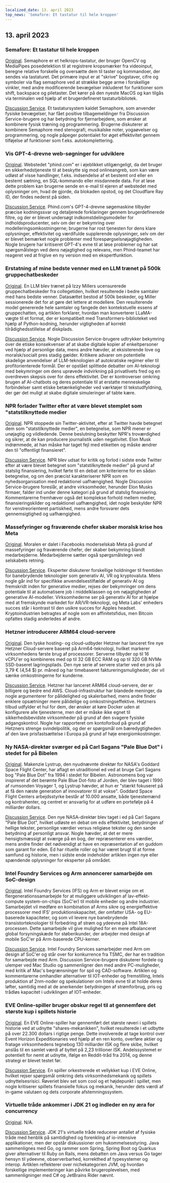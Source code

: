 ```yaml
---
localized_date: 13. april 2023
top_news: 'Semafore: Et tastatur til hele kroppen'
---
```




<CallToAction />

<Steps>

## 13. april 2023

### Semafore: Et tastatur til hele kroppen

[Original](https://github.com/everythingishacked/Semaphore).
Semaphore er et helkrops-tastatur, der bruger OpenCV og MediaPipes posedetektion til at registrere kropsmærker fra videoinput, beregne relative forskelle og oversætte dem til taster og kommandoer, der sendes via tastaturet. Det primære input er at "skrive" bogstaver, cifre og symboler via flag semaphore ved at strække begge arme i forskellige vinkler, med andre modificerende bevægelser inkluderet for funktioner som shift, backspace og piletaster. Det kører på den nyeste MacOS og kan tilgås via terminalen ved hjælp af et brugerdefineret tastaturbibliotek.

[Discussion Service](http://news.ycombinator.com/item?id=35536550).
Et tastatursystem kaldet Semaphore, som anvender fysiske bevægelser, har fået positive tilbagemeldinger fra Discussion Service-brugere og har betydning for fjernarbejdere, som ønsker at kombinere fysisk træning og programmering. Brugerne diskuterer at kombinere Semaphore med stenografi, musikalske noter, yogaøvelser og programmering, og nogle påpeger potentialet for øget effektivitet gennem tilføjelse af funktioner som f.eks. autokomplettering.

### Vis GPT-4-drevne web-søgninger for udviklere

[Original](https://www.phind.com).
Webstedet "phind.com" er i øjeblikket utilgængeligt, da det bruger en sikkerhedstjeneste til at beskytte sig mod onlineangreb, som kan være udløst af visse handlinger, f.eks. indsendelse af et bestemt ord eller en bestemt sætning, en SQL-kommando eller misdannede data. For at løse dette problem kan brugerne sende en e-mail til ejeren af webstedet med oplysninger om, hvad de gjorde, da blokaden opstod, og det Cloudflare Ray ID, der findes nederst på siden.

[Discussion Service](http://news.ycombinator.com/item?id=35543668).
Phind.com's GPT-4-drevne søgemaskine tilbyder præcise kodningssvar og detaljerede forklaringer gennem brugerdefinerede filtre, og der er blevet undersøgt indkomstdelingsmodeller for indholdsproducenter, selv om der er bekymring over modelleringsomkostningerne; brugerne har rost tjenesten for dens klare oplysninger, effektivitet og værdifulde supplerende oplysninger, selv om der er blevet bemærket nogle problemer med forespørgselsnøjagtigheden. Nogle brugere har kritiseret GPT-4's evne til at løse problemer og har sat spørgsmålstegn ved dens nøjagtighed og relevans, men Phind-teamet har reageret ved at frigive en ny version med en ekspertfunktion.

### Erstatning af mine bedste venner med en LLM trænet på 500k gruppechatbeskeder

[Original](https://www.izzy.co/blogs/robo-boys.html).
En LLM blev trænet på Izzy Millers ucensurerede gruppechatbeskeder fra collegetiden, hvilket resulterede i bedre samtaler med hans bedste venner. Datasættet bestod af 500k beskeder, og Miller sessionerede det for at gøre det lettere at modellere. Den resulterende model genererede hele samtaler og fangede den kontekstuelle essens af gruppechatten, og artiklen forklarer, hvordan man konverterer LLaMA-vægte til et format, der er kompatibelt med Transformers-biblioteket ved hjælp af Python-kodning, herunder vigtigheden af korrekt tilrådighedsstillelse af diskplads.

[Discussion Service](http://news.ycombinator.com/item?id=35540154).
Nogle Discussion Service-brugere udtrykker bekymring over de etiske konsekvenser af at skabe digitale kopier af enkeltpersoner ved hjælp af personlige data, mens andre hævder, at eksisterende love og moralsk/socialt pres stadig gælder. Kritikere advarer om potentielle skadelige anvendelser af LLM-teknologien af autokratiske regimer eller til profitorienterede formål. Der er opstået splittede debatter om AI-teknologi med bekymringer om dens uprøvede indvirkning på privatlivets fred og en overdreven skepsis over for dens effektivitet. Der er kontroverser omkring brugen af AI-chatbots og deres potentiale til at erstatte menneskelige forbindelser samt etiske betænkeligheder ved værktøjer til tekstudfyldning, der gør det muligt at skabe digitale simuleringer af tabte kære.

### NPR forlader Twitter efter at være blevet stemplet som "statstilknyttede medier

[Original](https://www.wbur.org/npr/1169269161/npr-leaves-twitter-government-funded-media-label).
NPR stoppede sin Twitter-aktivitet, efter at Twitter havde betegnet dem som "statstilknyttede medier", en betegnelse, som NPR mener er unøjagtig og vildledende. Denne beslutning beskytter NPR's troværdighed og sikrer, at de kan producere journalistik uden negativitet. Elon Musk indrømmede, at han måske har taget fejl med etiketten og måske ændrer den til "offentligt finansieret".

[Discussion Service](http://news.ycombinator.com/item?id=35539280).
NPR blev udsat for kritik og forlod i sidste ende Twitter efter at være blevet betegnet som "statstilknyttede medier" på grund af statslig finansiering, hvilket førte til en debat om kriterierne for en sådan betegnelse, og om den præcist karakteriserer NPR som en nyhedsorganisation med redaktionel uafhængighed. Nogle Discussion Service-brugere foreslår, at andre virksomheder, herunder Elon Musks firmaer, falder ind under denne kategori på grund af statslig finansiering. Kommentarerne fremhæver også det komplekse forhold mellem medier, finansieringskilder og redaktionel uafhængighed, idet nogle beskylder NPR for venstreorienteret partiskhed, mens andre forsvarer dets gennemsigtighed og uafhængighed.

### Massefyringer og fraværende chefer skaber moralsk krise hos Meta

[Original](https://www.nytimes.com/2023/04/12/technology/meta-layoffs-employees-management.html).
Moralen er dalet i Facebooks moderselskab Meta på grund af massefyringer og fraværende chefer, der skaber bekymring blandt medarbejderne. Medarbejderne sætter også spørgsmålstegn ved selskabets retning.

[Discussion Service](http://news.ycombinator.com/item?id=35537813).
Eksperter diskuterer forskellige holdninger til fremtiden for banebrydende teknologier som generativ AI, VR og kryptovaluta. Mens nogle går ind for specifikke anvendelsestilfælde af generativ AI og fremskridt inden for generative medier, rejses der bekymringer om dens potentiale til at automatisere job i middelklassen og om nøjagtigheden af generative AI-modeller. Virksomhederne ser på generativ AI for at hjælpe med at fremskynde markedet for AR/VR-teknologi, og Meta Labs' enheders succes står i kontrast til den usikre succes for Apples headset. Kryptoindustrien betragtes af nogle som en affinitetsfidus, men Bitcoin opfattes stadig anderledes af andre.

### Hetzner introducerer ARM64 cloud-servere

[Original](https://www.hetzner.com/press-release/arm64-cloud/).
Den tyske hosting- og cloud-udbyder Hetzner har lanceret fire nye Hetzner Cloud-servere baseret på Arm64-teknologi, hvilket markerer virksomhedens første brug af processorer. Serverne tilbyder op til 16 vCPU'er og kombineres med op til 32 GB ECC RAM og op til 320 GB NVMe SSD-baseret lagringsplads. Den nye serie af servere starter ved en pris på 3,79 € (4,54 $) pr. måned og har timebaseret faktureringsmuligheder, der vil sænke omkostningerne for kunderne.

[Discussion Service](http://news.ycombinator.com/item?id=35540084).
Hetzner har lanceret ARM64 cloud-servere, der er billigere og bedre end AWS. Cloud-infrastruktur har blandede meninger, da nogle argumenterer for pålidelighed og skalerbarhed, mens andre finder enklere opsætninger mere pålidelige og omkostningseffektive. Hetzners tilbud udfylder et hul for dem, der ønsker at køre Docker uden at konfigurere alle tjenesterne, men det er måske ikke egnet til sikkerhedsbevidste virksomheder på grund af den svagere fysiske adgangskontrol. Nogle har rapporteret om kontoforbud på grund af Hetzners strenge svindelpolitik, og der er spørgsmål om bæredygtigheden af den lave prisfastsættelse i Europa på grund af høje energiomkostninger.

### Ny NASA-direktør sværger ed på Carl Sagans "Pale Blue Dot" i stedet for på Bibelen

[Original](https://www.independent.co.uk/space/nasa-director-carl-sagan-oath-b2317698.html).
Makenzie Lystrup, den nyudnævnte direktør for NASA's Goddard Space Flight Center, har aflagt en utraditionel ed ved at bruge Carl Sagans bog "Pale Blue Dot" fra 1994 i stedet for Bibelen. Astronomens bog var inspireret af det berømte Pale Blue Dot-foto af Jorden, der blev taget i 1990 af rumsonden Voyager 1, og Lystrup hævder, at hun er "stærkt fokuseret på at få den næste generation af innovatorer til at vokse". Goddard Space Flight Centers arbejdsstyrke består af 10.000 ansatte, både tjenestemænd og kontrahenter, og centret er ansvarlig for at udføre en portefølje på 4 milliarder dollars.

[Discussion Service](http://news.ycombinator.com/item?id=35536612).
Den nye NASA-direktør blev taget i ed på Carl Sagans "Pale Blue Dot", hvilket udløste en debat om eds effektivitet, betydningen af hellige tekster, personlige værdier versus religiøse tekster og den sande betydning af personligt ansvar. Nogle hævder, at det er mere hensigtsmæssigt at sværge på en bog, der repræsenterer ens værdier, mens andre finder det nødvendigt at have en repræsentation af en guddom som garant for eden. Ed har rituelle roller og har været brugt til at forme samfund og historie, men i sidste ende indeholder artiklen ingen nye eller spændende oplysninger for eksperter på området.

### Intel Foundry Services og Arm annoncerer samarbejde om SoC-design

[Original](https://www.intel.com/content/www/us/en/newsroom/news/intel-foundry-arm-announce-multigeneration-collaboration-leading-edge-soc-design.html).
Intel Foundry Services (IFS) og Arm er blevet enige om et flergenerationssamarbejde for at muliggøre udviklingen af lav-effekt-compute system-on-chips (SoC'er) til mobile enheder og andre industrier. Samarbejdet vil medføre en kombination af Arms sikre og energieffektive processorer med IFS' produktionskapacitet, der omfatter USA- og EU-baserede kapaciteter, og som vil levere nye banebrydende transistorteknologier til forbedring af strøm og ydeevne på Intel 18A-processen. Dette samarbejde vil give mulighed for en mere afbalanceret global forsyningskæde for støberikunder, der arbejder med design af mobile SoC'er på Arm-baserede CPU-kerner.

[Discussion Service](http://news.ycombinator.com/item?id=35539057).
Intel Foundry Services samarbejder med Arm om design af SoC'er og står over for konkurrence fra TSMC, der har en tradition for samarbejde med Arm. Discussion Service-brugere diskuterer fordele og ulemper ved Mac Studio og sammenligner den med andre PC-muligheder, med kritik af Mac's begrænsninger for spil og CAD-software. Artiklen og kommentarerne omhandler alternativer til IOT-enheder og fremstilling, Intels produktion af 2nm-noder og spekulationer om Intels evne til at holde deres løfter, samtidig med at de anerkender betydningen af strømforbrug, pris og trådløs kapacitet i udviklingen af IOT-enheder.

### EVE Online-spiller bruger obskur regel til at gennemføre det største kup i spillets historie

[Original](https://www.pcgamer.com/eve-online-player-uses-obscure-rule-to-pull-off-the-biggest-heist-in-the-games-history/).
En EVE Online-spiller har gennemført det største røveri i spillets historie ved at udnytte "shares-mekanikken", hvilket resulterede i et udbytte på over 22.300 dollars i rigtige penge. Dette involverede at tage kontrol over Event Horizon Expeditionaries ved hjælp af en ren konto, overføre aktier og fratage virksomhedens tegnebog 130 milliarder ISK og flere skibe, hvilket anslås til en samlet værdi af byttet på 2,23 trillioner ISK. Andelssystemet er potentielt for nemt at udnytte, ifølge en Reddit-tråd fra 2014, og denne strategi er blevet testet før.

[Discussion Service](http://news.ycombinator.com/item?id=35533711).
En spiller orkestrerede et vellykket kup i EVE Online, hvilket rejser spørgsmål omkring dets virksomhedsmekanik og spillets udnyttelsesrisici. Røveriet blev set som cool og et højdepunkt i spillet, men nogle kritiserer spillets finansielle fokus og mekanik, herunder dets værdi af in-game valutaen og dets corporate afstemningssystem.

### Virtuelle tråde ankommer i JDK 21 og indleder en ny æra for concurrency

[Original](https://www.infoq.com/news/2023/04/virtual-threads-arrives-jdk21/).
N/A.

[Discussion Service](http://news.ycombinator.com/item?id=35535906).
JDK 21's virtuelle tråde reducerer antallet af fysiske tråde med henblik på samtidighed og forenkling af io-intensive applikationer, men der opstår diskussioner om hukommelsesstyring. Java sammenlignes med Go, og rammer som Spring, Spring Boot og Quarkus giver alternativer til Ruby on Rails, mens debatten om Java versus Go tager hensyn til ydeevne, observerbarhed, korrekthed af typesystemer og interop. Artiklen reflekterer over nichekategorien JVM, og hvordan forskellige implementeringer kan påvirke brugeroplevelsen, med sammenligninger med C# og JetBrains Rider nævnt.

</Steps>
